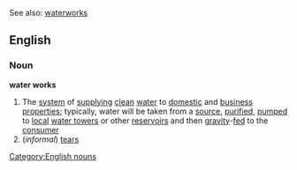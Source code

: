 See also: [[waterworks]]

==English==
===Noun===
'''water works'''
#The [[system]] of [[supplying]] [[clean]] [[water]] to [[domestic]] and [[business]] [[properties]]; typically, water will be taken from a [[source]], [[purified]], [[pumped]] to [[local]] [[water tower]]s or other [[reservoir]]s and then [[gravity]]-[[fed]] to the [[consumer]]
#(''informal'') [[tear]]s
[[Category:English nouns]]
